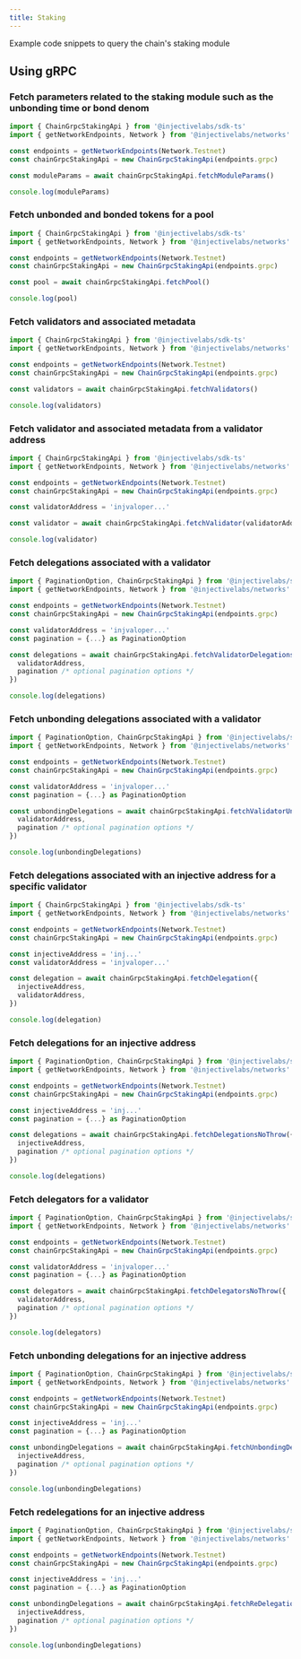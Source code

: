```yaml
---
title: Staking
---
```


Example code snippets to query the chain's staking module

## Using gRPC

### Fetch parameters related to the staking module such as the unbonding time or bond denom

```ts
import { ChainGrpcStakingApi } from '@injectivelabs/sdk-ts'
import { getNetworkEndpoints, Network } from '@injectivelabs/networks'

const endpoints = getNetworkEndpoints(Network.Testnet)
const chainGrpcStakingApi = new ChainGrpcStakingApi(endpoints.grpc)

const moduleParams = await chainGrpcStakingApi.fetchModuleParams()

console.log(moduleParams)
```

### Fetch unbonded and bonded tokens for a pool

```ts
import { ChainGrpcStakingApi } from '@injectivelabs/sdk-ts'
import { getNetworkEndpoints, Network } from '@injectivelabs/networks'

const endpoints = getNetworkEndpoints(Network.Testnet)
const chainGrpcStakingApi = new ChainGrpcStakingApi(endpoints.grpc)

const pool = await chainGrpcStakingApi.fetchPool()

console.log(pool)
```

### Fetch validators and associated metadata

```ts
import { ChainGrpcStakingApi } from '@injectivelabs/sdk-ts'
import { getNetworkEndpoints, Network } from '@injectivelabs/networks'

const endpoints = getNetworkEndpoints(Network.Testnet)
const chainGrpcStakingApi = new ChainGrpcStakingApi(endpoints.grpc)

const validators = await chainGrpcStakingApi.fetchValidators()

console.log(validators)
```

### Fetch validator and associated metadata from a validator address

```ts
import { ChainGrpcStakingApi } from '@injectivelabs/sdk-ts'
import { getNetworkEndpoints, Network } from '@injectivelabs/networks'

const endpoints = getNetworkEndpoints(Network.Testnet)
const chainGrpcStakingApi = new ChainGrpcStakingApi(endpoints.grpc)

const validatorAddress = 'injvaloper...'

const validator = await chainGrpcStakingApi.fetchValidator(validatorAddress)

console.log(validator)
```

### Fetch delegations associated with a validator

```ts
import { PaginationOption, ChainGrpcStakingApi } from '@injectivelabs/sdk-ts'
import { getNetworkEndpoints, Network } from '@injectivelabs/networks'

const endpoints = getNetworkEndpoints(Network.Testnet)
const chainGrpcStakingApi = new ChainGrpcStakingApi(endpoints.grpc)

const validatorAddress = 'injvaloper...'
const pagination = {...} as PaginationOption

const delegations = await chainGrpcStakingApi.fetchValidatorDelegationsNoThrow({
  validatorAddress,
  pagination /* optional pagination options */
})

console.log(delegations)
```

### Fetch unbonding delegations associated with a validator

```ts
import { PaginationOption, ChainGrpcStakingApi } from '@injectivelabs/sdk-ts'
import { getNetworkEndpoints, Network } from '@injectivelabs/networks'

const endpoints = getNetworkEndpoints(Network.Testnet)
const chainGrpcStakingApi = new ChainGrpcStakingApi(endpoints.grpc)

const validatorAddress = 'injvaloper...'
const pagination = {...} as PaginationOption

const unbondingDelegations = await chainGrpcStakingApi.fetchValidatorUnbondingDelegationsNoThrow({
  validatorAddress,
  pagination /* optional pagination options */
})

console.log(unbondingDelegations)
```

### Fetch delegations associated with an injective address for a specific validator

```ts
import { ChainGrpcStakingApi } from '@injectivelabs/sdk-ts'
import { getNetworkEndpoints, Network } from '@injectivelabs/networks'

const endpoints = getNetworkEndpoints(Network.Testnet)
const chainGrpcStakingApi = new ChainGrpcStakingApi(endpoints.grpc)

const injectiveAddress = 'inj...'
const validatorAddress = 'injvaloper...'

const delegation = await chainGrpcStakingApi.fetchDelegation({
  injectiveAddress,
  validatorAddress,
})

console.log(delegation)
```

### Fetch delegations for an injective address

```ts
import { PaginationOption, ChainGrpcStakingApi } from '@injectivelabs/sdk-ts'
import { getNetworkEndpoints, Network } from '@injectivelabs/networks'

const endpoints = getNetworkEndpoints(Network.Testnet)
const chainGrpcStakingApi = new ChainGrpcStakingApi(endpoints.grpc)

const injectiveAddress = 'inj...'
const pagination = {...} as PaginationOption

const delegations = await chainGrpcStakingApi.fetchDelegationsNoThrow({
  injectiveAddress,
  pagination /* optional pagination options */
})

console.log(delegations)
```

### Fetch delegators for a validator

```ts
import { PaginationOption, ChainGrpcStakingApi } from '@injectivelabs/sdk-ts'
import { getNetworkEndpoints, Network } from '@injectivelabs/networks'

const endpoints = getNetworkEndpoints(Network.Testnet)
const chainGrpcStakingApi = new ChainGrpcStakingApi(endpoints.grpc)

const validatorAddress = 'injvaloper...'
const pagination = {...} as PaginationOption

const delegators = await chainGrpcStakingApi.fetchDelegatorsNoThrow({
  validatorAddress,
  pagination /* optional pagination options */
})

console.log(delegators)
```

### Fetch unbonding delegations for an injective address

```ts
import { PaginationOption, ChainGrpcStakingApi } from '@injectivelabs/sdk-ts'
import { getNetworkEndpoints, Network } from '@injectivelabs/networks'

const endpoints = getNetworkEndpoints(Network.Testnet)
const chainGrpcStakingApi = new ChainGrpcStakingApi(endpoints.grpc)

const injectiveAddress = 'inj...'
const pagination = {...} as PaginationOption

const unbondingDelegations = await chainGrpcStakingApi.fetchUnbondingDelegationsNoThrow({
  injectiveAddress,
  pagination /* optional pagination options */
})

console.log(unbondingDelegations)
```

### Fetch redelegations for an injective address

```ts
import { PaginationOption, ChainGrpcStakingApi } from '@injectivelabs/sdk-ts'
import { getNetworkEndpoints, Network } from '@injectivelabs/networks'

const endpoints = getNetworkEndpoints(Network.Testnet)
const chainGrpcStakingApi = new ChainGrpcStakingApi(endpoints.grpc)

const injectiveAddress = 'inj...'
const pagination = {...} as PaginationOption

const unbondingDelegations = await chainGrpcStakingApi.fetchReDelegationsNoThrow({
  injectiveAddress,
  pagination /* optional pagination options */
})

console.log(unbondingDelegations)
```
